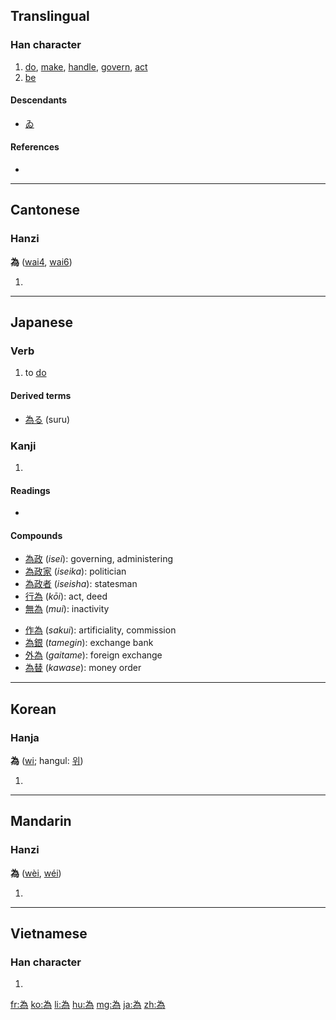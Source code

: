 {{also|爲}}
==Translingual==
{{stroke order|type=animate}}
{{zh-forms|[[为]]|為}}
===Han character===
{{Han char|rn=86|rad=火|as=05|sn=9|four=2022<sub>7</sub>|canj=戈大弓火 (IKNF)}}

# [[do]], [[make]], [[handle]], [[govern]], [[act]]
# [[be]]

====Descendants====
* [[ゐ]]

====References====
* {{Han ref|kx=0669.101|dkj=18981|hdz=32198.110|uh=70BA|ud=28858|bh=ACB0|bd=44208}}

----

==Cantonese==

===Hanzi===
'''為''' ([[wai4]], [[wai6]])

# {{defn|Cantonese|sort=火05}}

----

==Japanese==

===Verb===
{{ja-verb|k|type=3|hira=す|rom=su}}

# to [[do]]

====Derived terms====
* [[為る]] (suru)

===Kanji===
{{ja-kanji|grade=c|rs=火05}}

# {{defn|Japanese|sort=火05}}

====Readings====
* {{ja-readings|on=[[い]] (''i'')|kun=[[ため]] (''tame''), [[なる]] ([[為る]], ''naru''), [[なす]] ([[為す]], ''nasu''), [[する]] ([[為る]], ''suru''), [[たり]] (''tari''), [[つくる]] ([[為る]], ''tsukuru''), [[なり]] (''nari'')|nanori=[[びい]] (''bii'')}}

====Compounds====
{{top2}}
* [[為政]] (''isei''): governing, administering
* [[為政家]] (''iseika''): politician
* [[為政者]] (''iseisha''): statesman
* [[行為]] (''kōi''): act, deed
* [[無為]] (''mui''): inactivity
{{mid2}}
* [[作為]] (''sakui''): artificiality, commission
* [[為銀]] (''tamegin''): exchange bank
* [[外為]] (''gaitame''): foreign exchange
* [[為替]] (''kawase''): money order
{{bottom}}

----

==Korean==

===Hanja===
'''為''' ([[wi]]; hangul: [[위]])<!--hangul needs to be verified-->

# {{defn|Korean|sort=火05}}

----

==Mandarin==

===Hanzi===
'''為''' ([[wèi]], [[wéi]])

# {{defn|Mandarin|sort=火05}}

----

==Vietnamese==

===Han character===
{{vi-hantu|[[vi]], [[vị]]|rs=火05}}

# {{defn|Vietnamese|sort=火05}}

[[fr:為]]
[[ko:為]]
[[li:為]]
[[hu:為]]
[[mg:為]]
[[ja:為]]
[[zh:為]]
